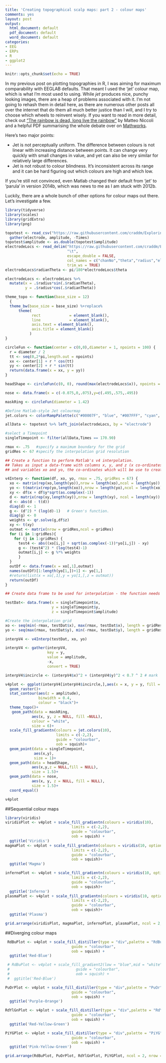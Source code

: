 ```yaml
---
title: 'Creating topographical scalp maps: part 2 - colour maps'
comments: yes
layout: post
output:
  html_document: default
  pdf_document: default
  word_document: default
categories:
- EEG
- ERPs
- R
- ggplot2
---
```


```r
knitr::opts_chunk$set(echo = TRUE)
```

In my previous post on plotting topographies in R, I was aiming for maximum comparability with EEGLAB defaults. That meant I used the 'jet' colour map, which is what I'm most used to using. While *jet* produces nice, punchy looking images, there are a heap of problems associated with it. I'm not going to rehash them in detail here, as there are numerous other posts all over the internet that do them all much better justice than I will, and I try to choose which wheels to reinvent wisely. If you want to read in more detail, check out ["The rainbow is dead, long live the rainbow"](https://mycarta.wordpress.com/2012/05/12/the-rainbow-is-dead-long-live-the-rainbow-part-1/) by Matteo Niccoli and a helpful PDF summarising the whole debate over on [Mathworks](https://www.mathworks.com/tagteam/81137_92238v00_RainbowColorMap_57312.pdf).

Here's two major points:

* Jet is not perceptually uniform. The difference between colours is not linear with increasing distance between points. It can change very quickly with small changes in value, and yet can also be very similar for relatively large differences.
* Jet is not robust to colour blindness. It's inconsistent across its range and it can be hard figuring out which colours are high and which low.

If you're still not convinced, even Matlab changed their default from 'jet' to 'parula' in version 2014b, which was news to me as I am stuck with 2012b.

Luckily, there are a whole bunch of other options for colour maps out there. Let's investigate a few.


```r
library(tidyverse)
library(scales)
library(gridExtra)
library(png)

topotest <- read_csv("https://raw.githubusercontent.com/craddm/ExploringERPs/master/topographyTest.csv") %>%
  gather(electrode, amplitude, -Times)
topotest$amplitude <- as.double(topotest$amplitude)
electrodeLocs <- read_delim("https://raw.githubusercontent.com/craddm/ExploringERPs/master/biosemi70elecs.loc",
                            "\t",
                            escape_double = FALSE,
                            col_names = c("chanNo","theta","radius","electrode"),
                            trim_ws = TRUE)
electrodeLocs$radianTheta <- pi/180*electrodeLocs$theta

electrodeLocs <- electrodeLocs %>%
  mutate(x = .$radius*sin(.$radianTheta),
         y = .$radius*cos(.$radianTheta))

theme_topo <- function(base_size = 12)
  {
  theme_bw(base_size = base_size) %+replace%
      theme(
            rect             = element_blank(),
            line             = element_blank(),
            axis.text = element_blank(),
            axis.title = element_blank()
           )
}

circleFun <- function(center = c(0,0),diameter = 1, npoints = 100) {
  r = diameter / 2
  tt <- seq(0,2*pi,length.out = npoints)
  xx <- center[1] + r * cos(tt)
  yy <- center[2] + r * sin(tt)
  return(data.frame(x = xx, y = yy))
}

headShape <- circleFun(c(0, 0), round(max(electrodeLocs$x)), npoints = 100) # 0

nose <- data.frame(x = c(-0.075,0,.075),y=c(.495,.575,.495))

maskRing <- circleFun(diameter = 1.42) 

#Define Matlab-style Jet colourmap
jet.colors <- colorRampPalette(c("#00007F", "blue", "#007FFF", "cyan", "#7FFF7F", "yellow", "#FF7F00", "red", "#7F0000"))

allData <- topotest %>% left_join(electrodeLocs, by = "electrode")

#select a Timepoint
singleTimepoint <- filter(allData,Times == 170.90)

rmax <- .75   #specify a maximum boundary for the grid
gridRes <- 67 #specify the interpolation grid resolution

## Create a function to perform Matlab's v4 interpolation.
## Takes as input a data-frame with columns x, y, and z (x co-ordinates, y co-ordinates, and amplitude)
## and variables xo and yo, the co-ordinates which will be use to create a grid for interpolation

v4Interp <- function(df, xo, yo, rmax = .75, gridRes = 67) {
  xo <- matrix(rep(xo,length(yo)),nrow = length(xo),ncol = length(yo))
  yo <- t(matrix(rep(yo,length(xo)),nrow = length(yo),ncol = length(xo)))
  xy <- df$x + df$y*sqrt(as.complex(-1))
  d <- matrix(rep(xy,length(xy)),nrow = length(xy), ncol = length(xy))
  d <- abs(d - t(d))
  diag(d) <- 1
  g <- (d^2) * (log(d)-1)   # Green's function.
  diag(g) <- 0
  weights <- qr.solve(g,df$z)
  xy <- t(xy)
  outmat <- matrix(nrow = gridRes,ncol = gridRes)
  for (i in 1:gridRes){
    for (j in 1:gridRes) {
      test4 <- abs((xo[i,j] + sqrt(as.complex(-1))*yo[i,j]) - xy)
      g <- (test4^2) * (log(test4)-1)
      outmat[i,j] <- g %*% weights
      }
  }
  outDf <- data.frame(x = xo[,1],outmat)
  names(outDf)[1:length(yo[1,])+1] <- yo[1,]
  #return(list(x = xo[,1],y = yo[1,],z = outmat))
  return(outDf)
}

## Create data frame to be used for interpolation - the function needs columns labelled x, y, and z

testDat<- data.frame(x = singleTimepoint$x,
                     y = singleTimepoint$y,
                     z = singleTimepoint$amplitude)

#Create the interpolation grid
xo <- seq(min(-rmax, testDat$x), max(rmax, testDat$x), length = gridRes)
yo <- seq(max(rmax, testDat$y), min(-rmax, testDat$y), length = gridRes)

interpV4 <- v4Interp(testDat, xo, yo)

interpV4 <- gather(interpV4,
                   key = y,
                   value = amplitude,
                   -x,
                   convert = TRUE) 

interpV4$incircle <- (interpV4$x)^2 + (interpV4$y)^2 < 0.7 ^ 2 # mark

v4plot <- ggplot(interpV4[interpV4$incircle,],aes(x = x, y = y, fill = amplitude))+
  geom_raster()+
  stat_contour(aes(z = amplitude),
               binwidth = 0.4,
               colour = "black")+
  theme_topo()+
   geom_path(data = maskRing,
            aes(x, y, z = NULL, fill =NULL),
            colour = "white",
            size = 6)+
  scale_fill_gradientn(colours = jet.colors(10),
                       limits = c(-2,2),
                       guide = "colourbar",
                       oob = squish)+
  geom_point(data = singleTimepoint,
             aes(x,y),
             size = 1)+
  geom_path(data = headShape,
            aes(x,y,z = NULL,fill = NULL),
            size = 1.5)+
  geom_path(data = nose,
            aes(x, y, z = NULL, fill = NULL),
            size = 1.5)+
  coord_equal()

v4plot
```
##Sequential colour maps

```r
library(viridis)
viridisPlot <- v4plot + scale_fill_gradientn(colours = viridis(10),
                              limits = c(-2,2),
                              guide = "colourbar",
                              oob = squish) +
  ggtitle('Viridis')
magmaPlot <- v4plot + scale_fill_gradientn(colours = viridis(10, option = "A"),
                              limits = c(-2,2),
                              guide = "colourbar",
                              oob = squish)+
  ggtitle('Magma')

infernoPlot <- v4plot + scale_fill_gradientn(colours = viridis(10, option = "B"),
                              limits = c(-2,2),
                              guide = "colourbar",
                              oob = squish)+
  ggtitle('Inferno')
plasmaPlot <- v4plot + scale_fill_gradientn(colours = viridis(10, option = "C"),
                              limits = c(-2,2),
                              guide = "colourbar",
                              oob = squish)+
  ggtitle('Plasma')

grid.arrange(viridisPlot, magmaPlot, infernoPlot, plasmaPlot, ncol = 2, nrow = 2)
```

##Diverging colour maps
```r
 RdBuPlot <- v4plot + scale_fill_distiller(type = "div",palette = "RdBu",limits = c(-2,2),
                              guide = "colourbar",
                              oob = squish) +
  ggtitle('Red-Blue')

 # RdBuPlot <- v4plot + scale_fill_gradient2(low = "blue",mid = "white",high = "red",midpoint = 0,limits = c(-2,2),
 #                              guide = "colourbar",
 #                              oob = squish) +
 #  ggtitle('Red-Blue')

PuOrPlot <- v4plot + scale_fill_distiller(type = "div",palette = "PuOr",limits = c(-2,2),
                              guide = "colourbar",
                              oob = squish) +
  ggtitle('Purple-Orange')

RdYlGnPlot <- v4plot + scale_fill_distiller(type = "div",palette = "RdYlGn",limits = c(-2,2),
                              guide = "colourbar",
                              oob = squish) +
  ggtitle('Red-Yellow-Green')

PiYGPlot <- v4plot + scale_fill_distiller(type = "div",palette = "PiYG",limits = c(-2,2),
                              guide = "colourbar",
                              oob = squish) +
  ggtitle('Pink-Yellow-Green')

grid.arrange(RdBuPlot, PuOrPlot, RdYlGnPlot, PiYGPlot, ncol = 2, nrow = 2)
```